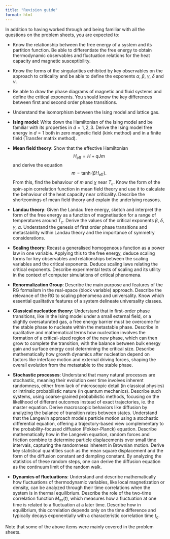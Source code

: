 ```yaml
---
title: "Revision guide"
format: html
---
```



In addition to having worked through and being familiar with all the questions on the problem sheets, you are expected to:

- Know the relationship between the free energy of a system and its partition function. Be able to differentiate the free energy to obtain thermodynamic observables and fluctuation relations for the heat capacity and magnetic susceptibility.

- Know the forms of the singularities exhibited by key observables on the approach to criticality and be able to define the exponents $\alpha$, $\beta$, $\gamma$, $\delta$ and $\nu$.

- Be able to draw the phase diagrams of magnetic and fluid systems and define the critical exponents. You should know the key differences between first and second order phase transitions.

- Understand the isomorphism between the Ising model and lattice gas.

- **Ising model**: Write down the Hamiltonian of the Ising model and be familiar with its properties in $d = 1, 2, 3$. Derive the Ising model free energy in $d = 1$ both in zero magnetic field (kink method) and in a finite field (Transfer matrix method).

- **Mean field theory**: Show that the effective Hamiltonian 
  $$ H_{\text{eff}} = H + qJm $$
  and derive the equation 
  $$ m = \tanh(\beta H_{\text{eff}}). $$
  From this, find the behaviour of $m$ and $\chi$ near $T_c$. Know the form of the spin-spin correlation function in mean field theory and use it to calculate the behaviour of the heat capacity near criticality. Describe the shortcomings of mean field theory and explain the underlying reasons.

- **Landau theory**: Given the Landau free energy, sketch and interpret the form of the free energy as a function of magnetisation for a range of temperatures around $T_c$. Derive the values of the critical exponents $\beta$, $\delta$, $\gamma$, $\alpha$. Understand the genesis of first order phase transitions and metastability within Landau theory and the importance of symmetry considerations.

- **Scaling theory**: Recast a generalised homogeneous function as a power law in one variable. Applying this to the free energy, deduce scaling forms for key observables and relationships between the scaling variables and the critical exponents. Deduce scaling laws relating the critical exponents. Describe experimental tests of scaling and its utility in the context of computer simulations of critical phenomena.

- **Renormalization Group**: Describe the main purpose and features of the RG formalism in the real-space (block variable) approach. Describe the relevance of the RG to scaling phenomena and universality. Know which essential qualitative features of a system delineate universality classes. 

- **Classical nucleation theory**: Understand that in first-order phase transitions, like in the Ising model under a small external field, or a slightly oversaturated gas, a free energy barrier must be overcome for the stable phase to nucleate within the metastable phase. Describe in qualitative and mathematical terms how nucleation involves the formation of a critical-sized region of the new phase, which can then grow to complete the transition, with the balance between bulk energy gain and surface energy cost determining the critical size. Describe mathematically how growth dynamics after nucleation depend on factors like interface motion and external driving forces, shaping the overall evolution from the metastable to the stable phase.

- **Stochastic processes**: Understand that many natural processes are stochastic, meaning their evolution over time involves inherent randomness, either from lack of microscopic detail (in classical physics) or intrinsic probabilistic nature (in quantum mechanics).  Describe such systems, using coarse-grained probabilistic methods, focusing on the likelihood of different outcomes instead of exact trajectories, ie. the master equation. Derive macroscopic behaviors like diffusion by analyzing the balance of transition rates between states. Understand that the Langevin approach models particle motion using a stochastic differential equation, offering a trajectory-based view complementary to the probability-focused diffusion (Fokker-Planck) equation. Describe mathematically how in the Langevin equation, random forces and friction combine to determine particle displacements over small time intervals, capturing the randomness inherent in Brownian motion. Derive key statistical quantities such as the mean square displacement and the form of the diffusion constant and dampling constant.   By analyzing the statistics of these random steps, one can derive the diffusion equation as the continuum limit of the random walk. 

- **Dynamics of fluctuations**: Understand and describe mathematically how fluctuations of thermodynamic variables, like local magnetization or density, can be analyzed through their time correlations when the system is in thermal equilibrium. Describe the role of the two-time correlation function $M_{xx}(t)$, which measures how a fluctuation at one time is related to a fluctuation at a later time.  Describe how in equilibrium, this correlation depends only on the time difference and typically decays exponentially with a characteristic correlation time $t_c$.  


Note that some of the above items were mainly covered in the problem sheets. 
